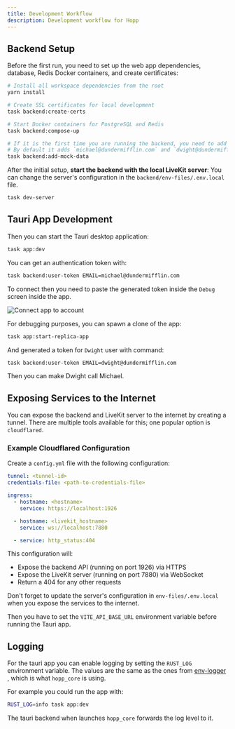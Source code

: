 ```yaml
---
title: Development Workflow
description: Development workflow for Hopp
---
```



## Backend Setup

Before the first run, you need to set up the web app dependencies, database, Redis Docker containers, and create certificates:

```bash
# Install all workspace dependencies from the root
yarn install

# Create SSL certificates for local development
task backend:create-certs

# Start Docker containers for PostgreSQL and Redis
task backend:compose-up

# If it is the first time you are running the backend, you need to add mock data to the database.
# By default it adds `michael@dundermifflin.com` and `dwight@dundermifflin.com` users.
task backend:add-mock-data
```

After the initial setup, **start the backend with the local LiveKit server**:
You can change the server's configuration in the `backend/env-files/.env.local` file.

```bash
task dev-server
```

## Tauri App Development

Then you can start the Tauri desktop application:

```bash
task app:dev
```

You can get an authentication token with:

```bash
task backend:user-token EMAIL=michael@dundermifflin.com
```

To connect then you need to paste the generated token inside the `Debug` screen inside the app.


<Image src={connect} class="rounded-md w-full mx-auto mt-6" alt="Connect app to account" />


For debugging purposes, you can spawn a clone of the app:

```bash
task app:start-replica-app
```

And generated a token for `Dwight` user with command:

```bash
task backend:user-token EMAIL=dwight@dundermifflin.com
```

Then you can make Dwight call Michael.

## Exposing Services to the Internet

You can expose the backend and LiveKit server to the internet by creating a tunnel. There are multiple tools available for this; one popular option is `cloudflared`.

### Example Cloudflared Configuration

Create a `config.yml` file with the following configuration:

```yaml
tunnel: <tunnel-id>
credentials-file: <path-to-credentials-file>

ingress:
  - hostname: <hostname>
    service: https://localhost:1926

  - hostname: <livekit_hostname>
    service: ws://localhost:7880

  - service: http_status:404
```

This configuration will:

- Expose the backend API (running on port 1926) via HTTPS
- Expose the LiveKit server (running on port 7880) via WebSocket
- Return a 404 for any other requests

Don't forget to update the server's configuration in `env-files/.env.local` when you expose the services to the internet.

Then you have to set the `VITE_API_BASE_URL` environment variable before running the Tauri app.

## Logging

For the tauri app you can enable logging by setting the `RUST_LOG` environment variable.
The values are the same as the ones from [env-logger](https://docs.rs/env_logger/latest/env_logger/#enabling-logging)
, which is what `hopp_core` is using.

For example you could run the app with:

```bash
RUST_LOG=info task app:dev
```

The tauri backend when launches `hopp_core` forwards the log level to it.